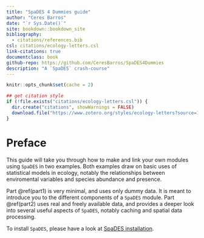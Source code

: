 ```yaml
---
title: "SpaDES 4 Dummies guide"
author: "Ceres Barros"
date: "`r Sys.Date()`"
site: bookdown::bookdown_site
bibliography:
  - citations/references.bib
csl: citations/ecology-letters.csl
link-citations: true
documentclass: book
github-repo: https://github.com/CeresBarros/SpaDES4Dummies
description: "A `SpaDES` crash-course"
---
```


```r
knitr::opts_chunk$set(cache = 2)

## get citation style
if (!file.exists("citations/ecology-letters.csl")) {
  dir.create("citations", showWarnings = FALSE)
  download.file("https://www.zotero.org/styles/ecology-letters?source=1", destfile = "citations/ecology-letters.csl")
}
```

# Preface {-}

This guide will take you through how to make and link your own modules using `SpaDES` in two examples. Both examples draw on basic uses of statistical models in ecology, notably the relationships between enviromental variables and species abundance and presence. 

Part \@ref(part1) is very minimal, and uses only dummy data. It is meant to introduce you to the different components of a `SpaDES` module.
Part \@ref(part2) uses real and freely available data, and provides a deeper look into several useful aspects of `SpaDES`, notably caching and spatial data processing.

To install `SpaDES`, please have a look at [SpaDES installation](https://github.com/PredictiveEcology/SpaDES.install/tree/installFromSource#readme).


